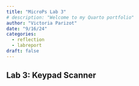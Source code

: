 ```yaml
---
title: "MicroPs Lab 3"
# description: "Welcome to my Quarto portfolio"
author: "Victoria Parizot"
date: "9/16/24"
categories:
  - reflection
  - labreport
draft: false
---
```

## Lab 3: Keypad Scanner
